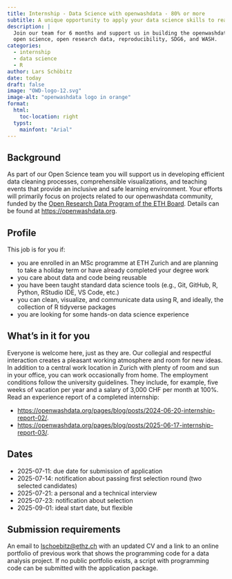 ```yaml
---
title: Internship - Data Science with openwashdata - 80% or more
subtitle: A unique opportunity to apply your data science skills to real-world problems in the WASH sector.
description: |
  Join our team for 6 months and support us in building the openwashdata community while learning about
  open science, open research data, reproducibility, SDG6, and WASH.
categories:
  - internship
  - data science
  - R
author: Lars Schöbitz
date: today
draft: false
image: "OWD-logo-12.svg"
image-alt: "openwashdata logo in orange"
format:
  html: 
    toc-location: right
  typst: 
    mainfont: "Arial"
---
```


## Background

As part of our Open Science team you will support us in developing efficient data cleaning processes, comprehensible visualizations, and teaching events that provide an inclusive and safe learning environment. Your efforts will primarily focus on projects related to our openwashdata community, funded by the [Open Research Data Program of the ETH Board](https://open-research-data-portal.ch/). Details can be found at <https://openwashdata.org>.

## Profile

This job is for you if:

- [you are enrolled in an MSc programme at ETH Zurich and are planning to take a holiday term or have already completed your degree work]{.highlight-yellow}
- you care about data and code being reusable
- you have been taught standard data science tools (e.g., Git, GitHub, R, Python, RStudio IDE, VS Code, etc.)
- you can clean, visualize, and communicate data using R, and ideally, the collection of R tidyverse packages
- you are looking for some hands-on data science experience

## What's in it for you

Everyone is welcome here, just as they are. Our collegial and respectful interaction creates a pleasant working atmosphere and room for new ideas. In addition to a central work location in Zurich with plenty of room and sun in your office, you can work occasionally from home. The employment conditions follow the university guidelines. They include, for example, five weeks of vacation per year and a salary of 3,000 CHF per month at 100%. Read an experience report of a completed internship:

- <https://openwashdata.org/pages/blog/posts/2024-06-20-internship-report-02/>.
- <https://openwashdata.org/pages/blog/posts/2025-06-17-internship-report-03/>.

## Dates

- 2025-07-11: due date for submission of application
- 2025-07-14: notification about passing first selection round (two selected candidates)
- 2025-07-21: a personal and a technical interview
- 2025-07-23: notification about selection
- 2025-09-01: ideal start date, but flexible

## Submission requirements

An email to <a href="mailto:lschoebitz@ethz.ch?subject=Internship - Data Science with openwashdata" target="_blank">lschoebitz@ethz.ch</a> with an updated CV and a link to an online portfolio of previous work that shows the programming code for a data analysis project. If no public portfolio exists, a script with programming code can be submitted with the application package.
